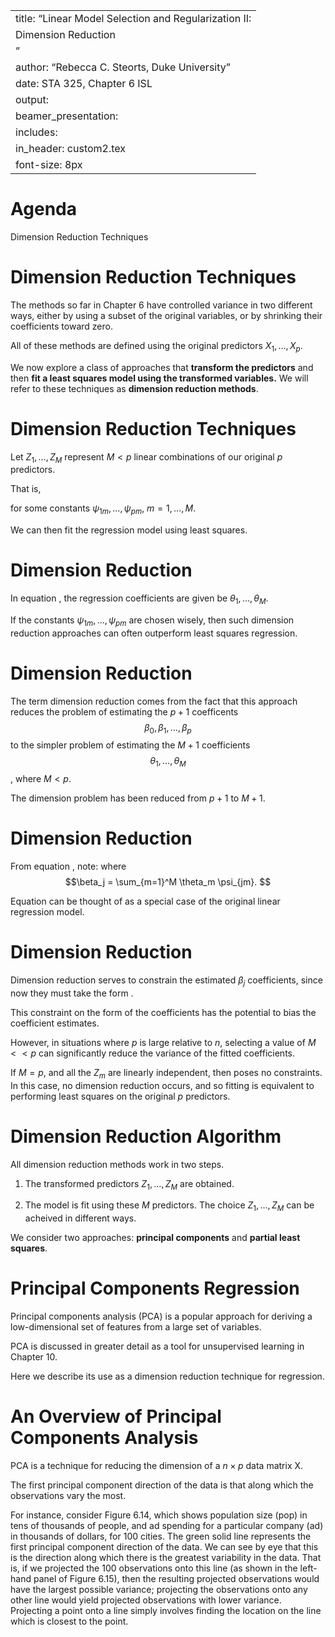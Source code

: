 
---
title: "Linear Model Selection and Regularization II: 
Dimension Reduction
"
author: "Rebecca C. Steorts, Duke University "
date: STA 325, Chapter 6 ISL
output: 
     beamer_presentation:
      includes: 
          in_header: custom2.tex
font-size: 8px
---

Agenda
===
Dimension Reduction Techniques


Dimension Reduction Techniques
===
The methods so far in Chapter 6 have controlled variance in two different ways, either by using a subset of the original variables, or by shrinking their coefficients toward zero. 

All of these methods are defined using the original predictors $X_1, \ldots, X_p.$

We now explore a class of approaches that **transform the predictors** and then **fit a least squares model using the transformed variables.** We will refer to these techniques as **dimension reduction methods**.

Dimension Reduction Techniques
===
Let $Z_1,\ldots,Z_M$ represent $M < p$ linear combinations of our original $p$ predictors. 

That is, 

\begin{align}
\label{eqn:dm}
Z_m &= \sum_{j=1}^p \psi_{jm} X_j
\end{align}
for some constants 
$\psi_{1m}, \ldots, \psi_{pm}$, $m=1,\ldots, M.$

We can then fit the regression model
\begin{align}
\label{eqn:lse}
y_i &= \theta_0 + \sum_{m=1}^M \theta_m z_{im} + \epsilon_i; \quad i=1,\ldots,n
\end{align}
using least squares. 

Dimension Reduction
===
In equation \ref{eqn:lse}, the regression coefficients are given be $\theta_1, \ldots, \theta_M.$ 

If the constants $\psi_{1m}, \ldots, \psi_{pm}$ are chosen wisely, then such dimension reduction approaches can often outperform least squares regression.

Dimension Reduction
===
The term dimension reduction comes from the fact that this approach reduces the problem of estimating the $p+1$ coefficents 
$$\beta_0, \beta_1, \ldots, \beta_p$$ to the simpler problem of estimating the $M+1$ coefficients 
$$\theta_1, \ldots, \theta_M$$, where $M < p.$

The dimension problem has been reduced from 
$p+1$ to $M+1.$

Dimension Reduction
===
From equation \ref{eqn:dm}, note:
\begin{align}
\label{eqn:lse2}
\sum_{m=1}^M \theta_m z_{im} 
&= \sum_{m=1}^M \theta_m \sum_{j=1}^p \psi_{jm} x_{ij} \\
&= \sum_{m=1}^M \sum_{j=1}^p \theta_m \psi_{jm} x_{ij}\\
&= \sum_{j=1}^p \beta_j x_{ij}
\end{align}
where 
$$\beta_j =  \sum_{m=1}^M \theta_m \psi_{jm}. $$

Equation \ref{eqn:lse2} can be thought of as a special case of the original linear regression model. 

Dimension Reduction
===
Dimension reduction serves to constrain the estimated $\beta_j$ coefficients, since now they must take the form \ref{eqn:lse2}. 

This constraint on the form of the coefficients has the potential to bias the coefficient estimates. 

However, in situations where $p$ is large relative to $n$, selecting a value of $M << p$ can significantly reduce the variance of the fitted coefficients. 

If $M = p,$ and all the $Z_m$ are linearly independent, then \ref{eqn:lse2} poses no constraints. In this case, no dimension reduction occurs, and so fitting \ref{eqn:lse} is equivalent to performing least squares on the original $p$ predictors.

Dimension Reduction Algorithm
===
All dimension reduction methods work in two steps. 

1. The transformed predictors $Z_1, \ldots, Z_M$ are obtained. 

2. The model is fit using these $M$ predictors. The choice $Z_1, \ldots, Z_M$ can be acheived in different ways. 

We consider two approaches:  **principal components** and **partial least squares**.

Principal Components Regression
===
Principal components analysis (PCA) is a popular approach for deriving a low-dimensional set of features from a large set of variables. 

PCA is discussed in greater detail as a tool for unsupervised learning in Chapter 10.

Here we describe its use as a dimension reduction technique for regression.

An Overview of Principal Components Analysis
===
PCA is a technique for reducing the dimension of a $n \times p$ data matrix X. 

The first principal component direction of the data is that along which the observations vary the most. 

For instance, consider Figure 6.14, which shows population size (pop) in tens of thousands of people, and ad spending for a particular company (ad) in thousands of dollars, for 100 cities. The green solid line represents the first principal component direction of the data. We can see by eye that this is the direction along which there is the greatest variability in the data. That is, if we projected the 100 observations onto this line (as shown in the left-hand panel of Figure 6.15), then the resulting projected observations would have the largest possible variance; projecting the observations onto any other line would yield projected observations with lower variance. Projecting a point onto a line simply involves finding the location on the line which is closest to the point.
